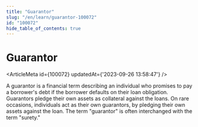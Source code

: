 ```yaml
---
title: "Guarantor"
slug: "/en/learn/guarantor-100072"
id: "100072"
hide_table_of_contents: true
---
```



# Guarantor

<ArticleMeta id={100072} updatedAt={'2023-09-26 13:58:47'} />
<div className='border-solid border-b border-t-0 my-4 border-[var(--ifm-color-gray-300)]' />

A guarantor is a financial term describing an individual who promises to pay a borrower's debt if the borrower defaults on their loan obligation. Guarantors pledge their own assets as collateral against the loans. On rare occasions, individuals act as their own guarantors, by pledging their own assets against the loan. The term "guarantor" is often interchanged with the term "surety."
